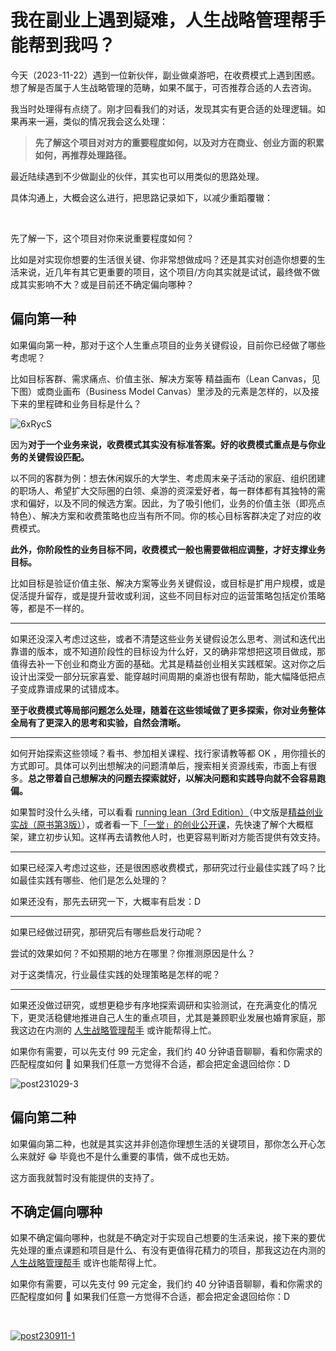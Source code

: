 # 我在副业上遇到疑难，人生战略管理帮手能帮到我吗？

今天（2023-11-22）遇到一位新伙伴，副业做桌游吧，在收费模式上遇到困惑。想了解是否属于人生战略管理的范畴，如果不属于，可否推荐合适的人去咨询。

我当时处理得有点绕了。刚才回看我们的对话，发现其实有更合适的处理逻辑。如果再来一遍，类似的情况我会这么处理：

> **先了解这个项目对对方的重要程度如何，以及对方在商业、创业方面的积累如何，再推荐处理路径。**

最近陆续遇到不少做副业的伙伴，其实也可以用类似的思路处理。

具体沟通上，大概会这么进行，把思路记录如下，以减少重蹈覆辙：

<br />

先了解一下，这个项目对你来说重要程度如何？

比如是对实现你想要的生活很关键、你非常想做成吗？还是其实对创造你想要的生活来说，近几年有其它更重要的项目，这个项目/方向其实就是试试，最终做不做成其实影响不大？或是目前还不确定偏向哪种？

## 偏向第一种

如果偏向第一种，那对于这个人生重点项目的业务关键假设，目前你已经做了哪些考虑呢？

比如目标客群、需求痛点、价值主张、解决方案等 精益画布（Lean Canvas，见下图）或商业画布（Business Model Canvas）里涉及的元素是怎样的，以及接下来的里程碑和业务目标是什么？

![6xRycS](https://cdn.sunnyhuang.net/share/6xRycS.jpg/webp ':size=700')

因为**对于一个业务来说，收费模式其实没有标准答案。好的收费模式重点是与你业务的关键假设匹配。**

以不同的客群为例：想去休闲娱乐的大学生、考虑周末亲子活动的家庭、组织团建的职场人、希望扩大交际圈的白领、桌游的资深爱好者，每一群体都有其独特的需求和偏好，以及不同的候选方案。因此，为了吸引他们，业务的价值主张（即亮点特色）、解决方案和收费策略也应当有所不同。你的核心目标客群决定了对应的收费模式。


**此外，你阶段性的业务目标不同，收费模式一般也需要做相应调整，才好支撑业务目标。**

比如目标是验证价值主张、解决方案等业务关键假设，或目标是扩用户规模，或是促活提升留存，或是提升营收或利润，这些不同目标对应的运营策略包括定价策略等，都是不一样的。

---

如果还没深入考虑过这些，或者不清楚这些业务关键假设怎么思考、测试和迭代出靠谱的版本，或不知道阶段性的目标设为什么好，又的确非常想把这项目做成，那值得去补一下创业和商业方面的基础。尤其是精益创业相关实践框架。这对你之后设计出深受一部分玩家喜爱、能穿越时间周期的桌游也很有帮助，能大幅降低把点子变成靠谱成果的试错成本。

**至于收费模式等局部问题怎么处理，随着在这些领域做了更多探索，你对业务整体全局有了更深入的思考和实验，自然会清晰。**

---

如何开始探索这些领域？看书、参加相关课程、找行家请教等都 OK ，用你擅长的方式即可。具体可以列出想解决的问题清单后，搜索相关资源线索，市面上有很多。**总之带着自己想解决的问题去探索就好，以解决问题和实践导向就不会容易跑偏。**

如果暂时没什么头绪，可以看看 [running lean（3rd Edition）](https://leanstack.com/books/runninglean)（中文版是[精益创业实战（原书第3版）](https://book.douban.com/subject/36627663/)），或者看一下[「一堂」的创业公开课](https://cdn.sunnyhuang.net/share/YtbGzd.png)，先快速了解个大概框架，建立初步认知。这样再去请教他人时，也更容易判断对方能否提供有效支持。

---

如果已经深入考虑过这些，还是很困惑收费模式，那研究过行业最佳实践了吗？比如最佳实践有哪些、他们是怎么处理的？

如果还没有，那先去研究一下，大概率有启发：D

---

如果已经做过研究，那研究后有哪些启发行动呢？

尝试的效果如何？不如预期的地方在哪里？你推测原因是什么？

对于这类情况，行业最佳实践的处理策略是怎样的呢？

---

如果还没做过研究，或想更稳步有序地探索调研和实验测试，在充满变化的情况下，更灵活稳健地推进自己人生的重点项目，尤其是兼顾职业发展也婚育家庭，那我这边在内测的 [人生战略管理帮手](/) 或许能帮得上忙。

如果你有需要，可以先支付 99 元定金，我们约 40 分钟语音聊聊，看和你需求的匹配程度如何 🍻 如果我们任意一方觉得不合适，都会把定金退回给你：D

![post231029-3](https://cdn.sunnyhuang.net/share/post240404-1.jpg ':size=450')

## 偏向第二种

如果偏向第二种，也就是其实这并非创造你理想生活的关键项目，那你怎么开心怎么来就好 😁 毕竟也不是什么重要的事情，做不成也无妨。

这方面我就暂时没有能提供的支持了。


## 不确定偏向哪种


如果不确定偏向哪种，也就是不确定对于实现自己想要的生活来说，接下来的要优先处理的重点课题和项目是什么、有没有更值得花精力的项目，那我这边在内测的  [人生战略管理帮手](/)  或许也能帮得上忙。

如果你有需要，可以先支付 99 元定金，我们约 40 分钟语音聊聊，看和你需求的匹配程度如何 🍻 如果我们任意一方觉得不合适，都会把定金退回给你：D

<br />


[![post230911-1](https://cdn.sunnyhuang.net/share/post240401-3.jpg/webp)](/)